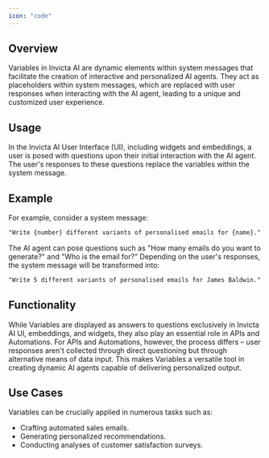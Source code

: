 ```yaml
---
icon: "code"
---
```

## Overview
Variables in Invicta AI are dynamic elements within system messages that facilitate the creation of interactive and personalized AI agents. They act as placeholders within system messages, which are replaced with user responses when interacting with the AI agent, leading to a unique and customized user experience.

## Usage

In the Invicta AI User Interface (UI), including widgets and embeddings, a user is posed with questions upon their initial interaction with the AI agent. The user's responses to these questions replace the variables within the system message. 

## Example

For example, consider a system message: 

```md
"Write {number} different variants of personalised emails for {name}."
```

The AI agent can pose questions such as "How many emails do you want to generate?" and "Who is the email for?" Depending on the user's responses, the system message will be transformed into: 

```md
"Write 5 different variants of personalised emails for James Baldwin."
```

## Functionality

While Variables are displayed as answers to questions exclusively in Invicta AI UI, embeddings, and widgets, they also play an essential role in APIs and Automations. For APIs and Automations, however, the process differs – user responses aren't collected through direct questioning but through alternative means of data input. This makes Variables a versatile tool in creating dynamic AI agents capable of delivering personalized output.

## Use Cases

Variables can be crucially applied in numerous tasks such as:
- Crafting automated sales emails.
- Generating personalized recommendations.
- Conducting analyses of customer satisfaction surveys.
